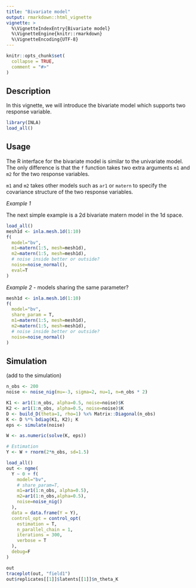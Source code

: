 ```yaml
---
title: "Bivariate model"
output: rmarkdown::html_vignette
vignette: >
  %\VignetteIndexEntry{Bivariate model}
  %\VignetteEngine{knitr::rmarkdown}
  %\VignetteEncoding{UTF-8}
---
```


```r
knitr::opts_chunk$set(
  collapse = TRUE,
  comment = "#>"
)
```

## Description

In this vignette, we will introduce the bivariate model which supports two response variable.

```r
library(INLA)
load_all()
```

## Usage

The R interface for the bivariate model is similar to the univariate model. The only difference is that the `f` function takes two extra arguments `m1` and `m2` for the two response variables.

`m1` and `m2` takes other models such as `ar1` or `matern` to specify the covariance structure of the two response variables.

*Example 1*

The next simple example is a 2d bivariate matern model in the 1d space.

```r
load_all()
mesh1d <- inla.mesh.1d(1:10)
f(
  model="bv",
  m1=matern(1:5, mesh=mesh1d),
  m2=matern(1:5, mesh=mesh1d),
  # noise inside better or outside?
  noise=noise_normal(),
  eval=T
)
```

*Example 2* - models sharing the same parameter?

```r
mesh1d <- inla.mesh.1d(1:10)
f(
  model="bv",
  share_param = T,
  m1=matern(1:5, mesh=mesh1d),
  m2=matern(1:5, mesh=mesh1d),
  # noise inside better or outside?
  noise=noise_normal()
)
```

## Simulation

(add to the simulation)

```r
n_obs <- 200
noise <- noise_nig(mu=-3, sigma=2, nu=1, n=n_obs * 2)

K1 <- ar1(1:n_obs, alpha=0.5, noise=noise)$K
K2 <- ar1(1:n_obs, alpha=0.5, noise=noise)$K
D <- build_D(theta=1, rho=1) %x% Matrix::Diagonal(n_obs)
K <- D %*% bdiag(K1, K2); K
eps <- simulate(noise)

W <- as.numeric(solve(K, eps))

# Estimation
Y <- W + rnorm(2*n_obs, sd=1.5)

load_all()
out <- ngme(
  Y ~ 0 + f(
    model="bv",
    # share_param=T,
    m1=ar1(1:n_obs, alpha=0.5),
    m2=ar1(1:n_obs,alpha=0.5),
    noise=noise_nig()
  ),
  data = data.frame(Y = Y),
  control_opt = control_opt(
    estimation = T,
    n_parallel_chain = 1,
    iterations = 300,
    verbose = T
  ),
  debug=F
)

out
traceplot(out, "field1")
out$replicates[[1]]$latents[[1]]$n_theta_K
```



